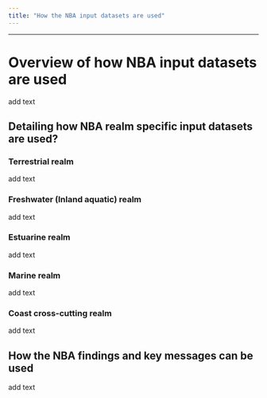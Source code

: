 ```yaml
---
title: "How the NBA input datasets are used"
---
```


------------------------------------------------------------------------

# Overview of how NBA input datasets are used

add text

## Detailing how NBA realm specific input datasets are used?

### Terrestrial realm

add text

### Freshwater (Inland aquatic) realm

add text

### Estuarine realm

add text

### Marine realm

add text

### Coast cross-cutting realm

add text

## How the NBA findings and key messages can be used

add text
